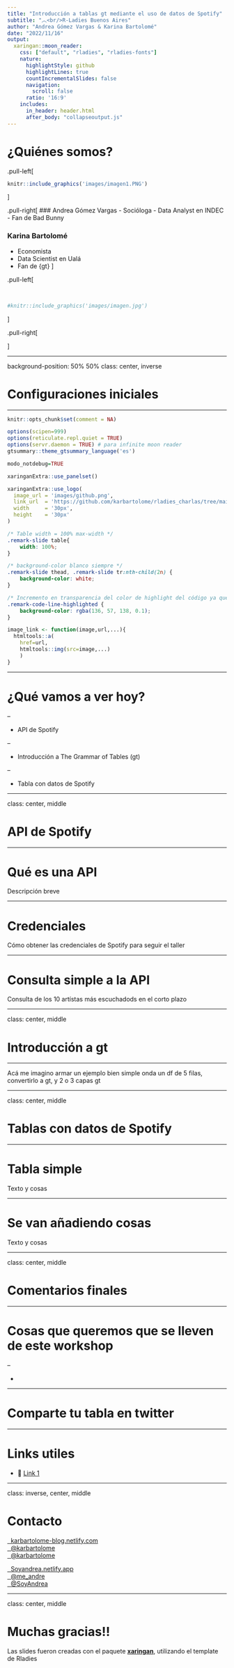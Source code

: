 ```yaml
---
title: "Introducción a tablas gt mediante el uso de datos de Spotify"
subtitle: "︿<br/>R-Ladies Buenos Aires"
author: "Andrea Gómez Vargas & Karina Bartolomé"
date: "2022/11/16"
output:
  xaringan::moon_reader:
    css: ["default", "rladies", "rladies-fonts"]
    nature:
      highlightStyle: github
      highlightLines: true
      countIncrementalSlides: false
      navigation: 
        scroll: false
      ratio: '16:9'
    includes:
      in_header: header.html
      after_body: "collapseoutput.js"
---
```


# ¿Quiénes somos?

.pull-left[

```r
knitr::include_graphics('images/imagen1.PNG')
```
]

.pull-right[
### Andrea Gómez Vargas
- Socióloga
- Data Analyst en INDEC
- Fan de Bad Bunny 

### Karina Bartolomé
- Economista
- Data Scientist en Ualá 
- Fan de {gt}
]


.pull-left[

<br>

```r
#knitr::include_graphics('images/imagen.jpg')
```
]

.pull-right[

]

---

background-position: 50% 50%
class: center, inverse


# Configuraciones iniciales

---

```r
knitr::opts_chunk$set(comment = NA)

options(scipen=999)
options(reticulate.repl.quiet = TRUE)
options(servr.daemon = TRUE) # para infinite moon reader
gtsummary::theme_gtsummary_language('es')

modo_notdebug=TRUE
```

```r
xaringanExtra::use_panelset()
```

```r
xaringanExtra::use_logo(
  image_url = 'images/github.png', 
  link_url  = 'https://github.com/karbartolome/rladies_charlas/tree/main/01_r_python', 
  width     = '30px', 
  height    = '30px'
)
```

```css
/* Table width = 100% max-width */
.remark-slide table{
    width: 100%;
}

/* background-color blanco siempre */
.remark-slide thead, .remark-slide tr:nth-child(2n) {
    background-color: white;
}

/* Incremento en transparencia del color de highlight del código ya que lo uso mucho y así se lee mejor */
.remark-code-line-highlighted { 
    background-color: rgba(136, 57, 138, 0.1);
}
```

```r
image_link <- function(image,url,...){
  htmltools::a(
    href=url,
    htmltools::img(src=image,...)
    )
}
```


---

# ¿Qué vamos a ver hoy?

--

- API de Spotify

--

- Introducción a The Grammar of Tables (gt)

--

- Tabla con datos de Spotify


---

class: center, middle

# API de Spotify

---

# Qué es una API

Descripción breve



---

# Credenciales

Cómo obtener las credenciales de Spotify para seguir el taller


---

# Consulta simple a la API 

Consulta de los 10 artístas más escuchadods en el corto plazo


---

class: center, middle

# Introducción a gt


---

Acá me imagino armar un ejemplo bien simple onda un df de 5 filas, convertirlo a gt, y 2 o 3 capas gt

---

class: center, middle

# Tablas con datos de Spotify

---

# Tabla simple

Texto y cosas

---

# Se van añadiendo cosas

Texto y cosas

---

class: center, middle

# Comentarios finales

---

# Cosas que queremos que se lleven de este workshop

--

- 


---

# Comparte tu tabla en twitter 

---

# Links utiles

- 🔗 [Link 1](https://google.com.ar/)

---

class: inverse, center, middle

# Contacto


<a href="https://karbartolome-blog.netlify.com"><i class="fa fa-link fa-fw"></i>&nbsp; karbartolome-blog.netlify.com</a><br>
<a href="http://twitter.com/karbartolome"><i class="fa fa-twitter fa-fw"></i>&nbsp; @karbartolome</a><br>
<a href="http://github.com/karbartolome"><i class="fa fa-github fa-fw"></i>&nbsp; @karbartolome</a><br>

<a href="https://soyandrea.netlify.app"><i class="fa fa-link fa-fw"></i>&nbsp; Soyandrea.netlify.app</a><br>
<a href="http://twitter.com/me_andre"><i class="fa fa-twitter fa-fw"></i>&nbsp; @me_andre</a><br>
<a href="http://github.com/SoyAndrea"><i class="fa fa-github fa-fw"></i>&nbsp; @SoyAndrea</a><br>

---


class: center, middle

# Muchas gracias!!

Las slides fueron creadas con el paquete [**xaringan**](https://github.com/yihui/xaringan), utilizando el template de Rladies



